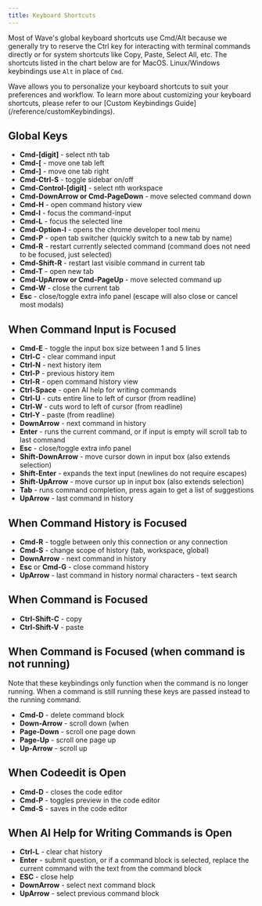 ```yaml
---
title: Keyboard Shortcuts
---
```


Most of Wave's global keyboard shortcuts use Cmd/Alt because we generally try to reserve the Ctrl key for interacting with terminal commands directly or for system shortcuts like Copy, Paste, Select All, etc.  The shortcuts listed in the chart below are for MacOS.  Linux/Windows keybindings use `Alt` in place of `Cmd`.

<Tip>
Wave allows you to personalize your keyboard shortcuts to suit your preferences and workflow.
To learn more about customizing your keyboard shortcuts, please refer to our [Custom Keybindings Guide](/reference/customKeybindings).
</Tip>

## Global Keys

* **Cmd-[digit]** - select nth tab
* **Cmd-[** - move one tab left
* **Cmd-]** - move one tab right
* **Cmd-Ctrl-S** - toggle sidebar on/off
* **Cmd-Control-[digit]** - select nth workspace
* **Cmd-DownArrow or Cmd-PageDown** - move selected command down
* **Cmd-H** - open command history view
* **Cmd-I** - focus the command-input
* **Cmd-L** - focus the selected line
* **Cmd-Option-I** - opens the chrome developer tool menu
* **Cmd-P** - open tab switcher (quickly switch to a new tab by name)
* **Cmd-R** - restart currently selected command (command does not need to be focused, just selected)
* **Cmd-Shift-R** - restart last visible command in current tab
* **Cmd-T** - open new tab
* **Cmd-UpArrow or Cmd-PageUp** - move selected command up
* **Cmd-W** - close the current tab
* **Esc** - close/toggle extra info panel (escape will also close or cancel most modals)

## When Command Input is Focused

* **Cmd-E** - toggle the input box size between 1 and 5 lines
* **Ctrl-C** - clear command input
* **Ctrl-N** - next history item
* **Ctrl-P** - previous history item
* **Ctrl-R** - open command history view
* **Ctrl-Space** - open AI help for writing commands
* **Ctrl-U** - cuts entire line to left of cursor (from readline)
* **Ctrl-W** - cuts word to left of cursor (from readline)
* **Ctrl-Y** - paste (from readline)
* **DownArrow** - next command in history
* **Enter** - runs the current command, or if input is empty will scroll tab to last command
* **Esc** - close/toggle extra info panel
* **Shift-DownArrow** - move cursor down in input box (also extends selection)
* **Shift-Enter** - expands the text input (newlines do not require escapes)
* **Shift-UpArrow** - move cursor up in input box (also extends selection)
* **Tab** - runs command completion, press again to get a list of suggestions
* **UpArrow** - last command in history

## When Command History is Focused 

* **Cmd-R** - toggle between only this connection or any connection
* **Cmd-S** - change scope of history (tab, workspace, global)
* **DownArrow** - next command in history
* **Esc** or **Cmd-G** - close command history
* **UpArrow** - last command in history
normal characters - text search

## When Command is Focused

* **Ctrl-Shift-C** - copy
* **Ctrl-Shift-V** - paste

## When Command is Focused (when command is not running)

Note that these keybindings only function when the command is no longer running.  When a command is still running these keys are passed instead to the running command.

* **Cmd-D** - delete command block
* **Down-Arrow** - scroll down (when
* **Page-Down** - scroll one page down
* **Page-Up** - scroll one page up
* **Up-Arrow** - scroll up

## When Codeedit is Open

* **Cmd-D** - closes the code editor
* **Cmd-P** - toggles preview in the code editor
* **Cmd-S** - saves in the code editor

## When AI Help for Writing Commands is Open

* **Ctrl-L** - clear chat history
* **Enter** - submit question, or if a command block is selected, replace the current command with the text from the command block
* **ESC** - close help
* **DownArrow** - select next command block
* **UpArrow** - select previous command block
